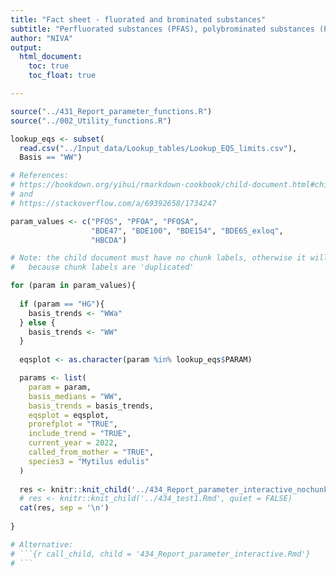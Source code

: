 ```yaml
---
title: "Fact sheet - fluorated and brominated substances"
subtitle: "Perfluorated substances (PFAS), polybrominated substances (PBDE), and hexachlorobenzene (HBCD)"
author: "NIVA"
output: 
  html_document:
    toc: true
    toc_float: true

---
```



```r

source("../431_Report_parameter_functions.R")
source("../002_Utility_functions.R")

lookup_eqs <- subset(
  read.csv("../Input_data/Lookup_tables/Lookup_EQS_limits.csv"),
  Basis == "WW")

```



```r

# References:
# https://bookdown.org/yihui/rmarkdown-cookbook/child-document.html#child-document
# and
# https://stackoverflow.com/a/69392658/1734247 

param_values <- c("PFOS", "PFOA", "PFOSA", 
                  "BDE47", "BDE100", "BDE154", "BDE6S_exloq", 
                  "HBCDA")

# Note: the child document must have no chunk labels, otherwise it will stop in the start of he second round
#   because chunk labels are 'duplicated'

for (param in param_values){
  
  if (param == "HG"){
    basis_trends <- "WWa"
  } else {
    basis_trends <- "WW"
  }
  
  eqsplot <- as.character(param %in% lookup_eqs$PARAM)

  params <- list(
    param = param,
    basis_medians = "WW",
    basis_trends = basis_trends,
    eqsplot = eqsplot,
    prorefplot = "TRUE",
    include_trend = "TRUE",
    current_year = 2022,
    called_from_mother = "TRUE",
    species3 = "Mytilus edulis"
  )
  
  res <- knitr::knit_child('../434_Report_parameter_interactive_nochunklabels.Rmd', quiet = TRUE)
  # res <- knitr::knit_child('../434_test1.Rmd', quiet = FALSE)
  cat(res, sep = '\n')
  
}

# Alternative:
# ```{r call_child, child = '434_Report_parameter_interactive.Rmd'}
# ```

```

